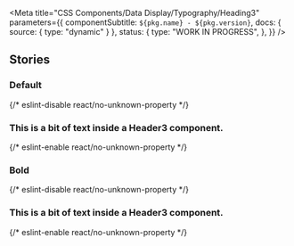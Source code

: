 
<Meta
  title="CSS Components/Data Display/Typography/Heading3"
  parameters={{
    componentSubtitle: `${pkg.name} - ${pkg.version}`,
    docs: { source: { type: "dynamic" } },
    status: {
      type: "WORK IN PROGRESS",
    },
  }}
/>

<DesignTokenDocBlock categoryName="Heading3" viewType="table" />

## Stories

### Default

<Canvas>
  {/* eslint-disable react/no-unknown-property */}
  <Story name="Default">
    <h3 class="denhaag-typography-h3">This is a bit of text inside a Header3 component.</h3>
  </Story>
  {/* eslint-enable react/no-unknown-property */}
</Canvas>

### Bold

<Canvas>
  {/* eslint-disable react/no-unknown-property */}
  <Story name="Bold">
    <h3 class="denhaag-typography-h3 denhaag-typography--font-weight-2">
      This is a bit of text inside a Header3 component.
    </h3>
  </Story>
  {/* eslint-enable react/no-unknown-property */}
</Canvas>
